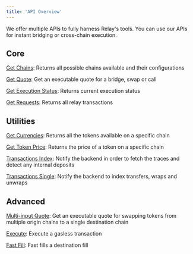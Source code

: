 ```yaml
---
title: 'API Overview'
---
```

We offer multiple APIs to fully harness Relay's tools. You can use our APIs for instant bridging or cross-chain execution.

## Core

[Get Chains](/references/api/get-chains): Returns all possible chains available and their configurations

[Get Quote](/references/api/get-quote): Get an executable quote for a bridge, swap or call

[Get Execution Status](/references/api/get-intents-status-v2): Returns current execution status

[Get Requests](/references/api/get-requests): Returns all relay transactions

## Utilities

[Get Currencies](/references/api/get-currencies-v2): Returns all the tokens available on a specific chain

[Get Token Price](/references/api/get-token-price): Returns the price of a token on a specific chain

[Transactions Index](/references/api/transactions-index): Notify the backend in order to fetch the traces and detect any internal deposits

[Transactions Single](/references/api/transactions-single): Notify the backend to index transfers, wraps and unwraps

## Advanced

[Multi-input Quote](/references/api/swap-multi-input): Get an executable quote for swapping tokens from multiple origin chains to a single destination chain

[Execute](/references/api/execute): Execute a gasless transaction

[Fast Fill](/references/api/fast-fill): Fast fills a destination fill
